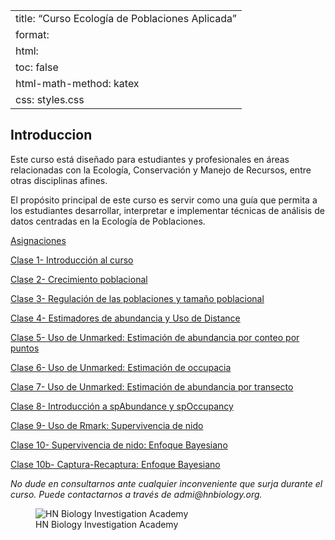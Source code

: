 
---
title: "Curso Ecología de Poblaciones Aplicada"
format:
  html:
    toc: false
    html-math-method: katex
    css: styles.css
---

## Introduccion

Este curso está diseñado para estudiantes y profesionales en áreas relacionadas con la Ecología, Conservación y Manejo de Recursos, entre otras disciplinas afines.

El propósito principal de este curso es servir como una guía que permita a los estudiantes desarrollar, interpretar e implementar técnicas de análisis de datos centradas en la Ecología de Poblaciones.

[Asignaciones](Asiganciones.html)

[Clase 1- Introducción al curso](Clase1.html)

[Clase 2- Crecimiento poblacional](Clase2.html)

[Clase 3- Regulación de las poblaciones y tamaño poblacional](Clase3b.html)

[Clase 4- Estimadores de abundancia y Uso de Distance](Clase4.html)

[Clase 5- Uso de Unmarked: Estimación de abundancia por conteo por puntos](Clase7.html)

[Clase 6- Uso de Unmarked: Estimación de occupacia](Clase6a.html)

[Clase 7- Uso de Unmarked: Estimación de abundancia por transecto](Clase8.html)

[Clase 8- Introducción a spAbundance y spOccupancy](Clase9.html)

[Clase 9- Uso de Rmark: Supervivencia de nido](Clase5.html)

[Clase 10- Supervivencia de nido: Enfoque Bayesiano](Clase10b.html)

[Clase 10b- Captura-Recaptura: Enfoque Bayesiano](Clase10c.html)


*No dude en consultarnos ante cualquier inconveniente que surja durante el curso. Puede contactarnos a través de admi@hnbiology.org.*


![HN Biology Investigation Academy](HN Cursos publicidad/HN Biology Inv large.jpg)



